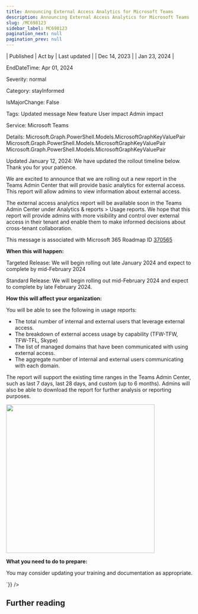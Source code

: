```yaml
---
title: Announcing External Access Analytics for Microsoft Teams
description: Announcing External Access Analytics for Microsoft Teams
slug: /MC698123
sidebar_label: MC698123
pagination_next: null
pagination_prev: null
---
```



| Published | Act by | Last updated |
| Dec 14, 2023 |  | Jan 23, 2024 |

EndDateTime: Apr 01, 2024

Severity: normal

Category: stayInformed

IsMajorChange: False

Tags: Updated message New feature User impact Admin impact

Service: Microsoft Teams

Details: Microsoft.Graph.PowerShell.Models.MicrosoftGraphKeyValuePair Microsoft.Graph.PowerShell.Models.MicrosoftGraphKeyValuePair Microsoft.Graph.PowerShell.Models.MicrosoftGraphKeyValuePair

<div dangerouslySetInnerHTML={{__html:`
<p>Updated January 12, 2024: We have updated the rollout timeline below. Thank you for your patience.</p><p>We are excited to announce that we are rolling out a new report in the Teams Admin Center that will provide basic analytics for external access. This report will allow admins to view information about external access.</p><p>The external access analytics report will be available soon in the Teams Admin Center under Analytics &amp; reports &gt; Usage reports. We hope that this report will provide admins with more visibility and control over external access in their tenant and enable them to make informed decisions about cross-tenant collaboration.</p>
<p>This message is associated with Microsoft 365 Roadmap ID <a href="https://www.microsoft.com/microsoft-365/roadmap?rtc=1%26filters=&amp;searchterms=370565" target="_blank">370565</a></p>
<p><b>When this will happen:</b></p><p>Targeted Release: We will begin rolling out late January 2024 and expect to complete by mid-February 2024
</p><p>Standard Release: We will begin rolling out mid-February 2024 and expect to complete by late February 2024.</p><p><b>How this will affect your organization:</b></p>

<p>You will be able to see the following in usage reports:&nbsp;</p><ul><li>The total number of internal and external users that leverage external access.</li><li>The breakdown of external access usage by capability (TFW-TFW, TFW-TFL, Skype)</li><li>The list of managed domains that have been communicated with using external access.</li><li>The aggregate number of internal and external users communicating with each domain.</li></ul><p>The report will support the existing time ranges in the Teams Admin Center, such as last 7 days, last 28 days, and custom (up to 6 months). Admins will also be able to download the report for further analysis or reporting purposes.</p><p><img src="https://img-prod-cms-rt-microsoft-com.akamaized.net/cms/api/am/imageFileData/RW1fPYS?ver=0933" style="width: 400px;"><br></p><p><b>What you need to do to prepare:</b></p>
<p>You may consider updating your training and documentation as appropriate.</p>
`}} />

## Further reading
